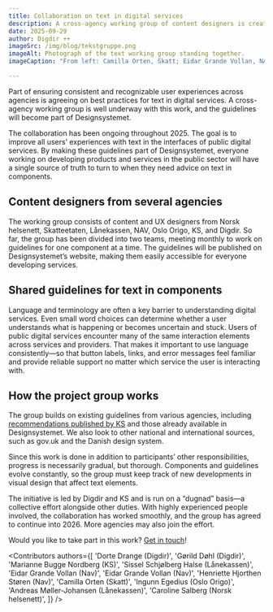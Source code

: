 ```yaml
---
title: Collaboration on text in digital services
description: A cross-agency working group of content designers is creating shared guidelines for text in digital services. The guidelines will become part of Designsystemet.
date: 2025-09-29
author: Digdir ++
imageSrc: /img/blog/tekstgruppe.png
imageAlt: Photograph of the text working group standing together.
imageCaption: "From left: Camilla Orten, Skatt; Eidar Grande Vollan, NAV; Gørild Døhl, Digdir; Marianne Bugge Nordberg, KS; Ingunn Egedius, Oslo Origo; Sissel Schjølberg Halse, Lånekassen; and Dorte Drange, Digdir. Caroline Salberg from Norsk helsenett, Henriette Hjorthen Støren from Nav and Andreas Møller-Johansen from Lånekassen are not in the photo, but are part of the collaboration."

---
```


Part of ensuring consistent and recognizable user experiences across agencies is agreeing on best practices for text in digital services. A cross-agency working group is well underway with this work, and the guidelines will become part of Designsystemet.

The collaboration has been ongoing throughout 2025. The goal is to improve all users’ experiences with text in the interfaces of public digital services. By making these guidelines part of Designsystemet, everyone working on developing products and services in the public sector will have a single source of truth to turn to when they need advice on text in components.

## Content designers from several agencies
The working group consists of content and UX designers from Norsk helsenett, Skatteetaten, Lånekassen, NAV, Oslo Origo, KS, and Digdir. So far, the group has been divided into two teams, meeting monthly to work on guidelines for one component at a time. The guidelines will be published on Designsystemet’s website, making them easily accessible for everyone developing services.

## Shared guidelines for text in components
Language and terminology are often a key barrier to understanding digital services. Even small word choices can determine whether a user understands what is happening or becomes uncertain and stuck. Users of public digital services encounter many of the same interaction elements across services and providers. That makes it important to use language consistently—so that button labels, links, and error messages feel familiar and provide reliable support no matter which service the user is interacting with.

## How the project group works
The group builds on existing guidelines from various agencies, including [recommendations published by KS](https://www.ks.no/fagomrader/digitalisering/digital-kompetanse/klart-sprak-i-digitale-selvbetjeningslosninger/) and those already available in Designsystemet. We also look to other national and international sources, such as gov.uk and the Danish design system.

Since this work is done in addition to participants’ other responsibilities, progress is necessarily gradual, but thorough. Components and guidelines evolve constantly, so the group must keep track of new developments in visual design that affect text elements.

The initiative is led by Digdir and KS and is run on a “dugnad” basis—a collective effort alongside other duties. With highly experienced people involved, the collaboration has worked smoothly, and the group has agreed to continue into 2026. More agencies may also join the effort.

Would you like to take part in this work? [Get in touch](mailto:designsystem@digdir.no)!

<Contributors
  authors={[
    'Dorte Drange (Digdir)',
    'Gørild Døhl (Digdir)',
    'Marianne Bugge Nordberg (KS)',
    'Sissel Schjølberg Halse (Lånekassen)',
    'Eidar Grande Vollan (Nav)',
    'Eidar Grande Vollan (Nav)',
    'Henriette Hjorthen Støren (Nav)',
    'Camilla Orten (Skatt)',
    'Ingunn Egedius (Oslo Origo)',
    'Andreas Møller-Johansen (Lånekassen)',
    'Caroline Salberg (Norsk helsenett)',
  ]}
/>
